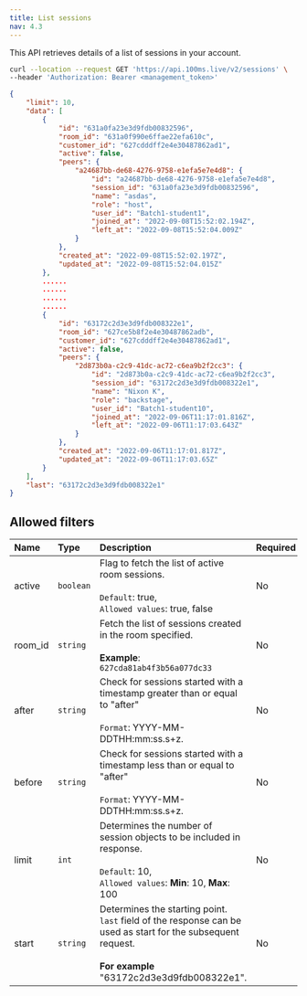 ```yaml
---
title: List sessions
nav: 4.3
---
```


This API retrieves details of a list of sessions in your account.

<GetRequest title="https://api.100ms.live/v2/sessions/" />

<Request id="req-0">

```bash
curl --location --request GET 'https://api.100ms.live/v2/sessions' \
--header 'Authorization: Bearer <management_token>'
```

</Request>

<ResponseBox id="res-0" status="200 OK">

```json
{
    "limit": 10,
    "data": [
        {
            "id": "631a0fa23e3d9fdb00832596",
            "room_id": "631a0f990e6ffae22efa610c",
            "customer_id": "627cdddff2e4e30487862ad1",
            "active": false,
            "peers": {
                "a24687bb-de68-4276-9758-e1efa5e7e4d8": {
                    "id": "a24687bb-de68-4276-9758-e1efa5e7e4d8",
                    "session_id": "631a0fa23e3d9fdb00832596",
                    "name": "asdas",
                    "role": "host",
                    "user_id": "Batch1-student1",
                    "joined_at": "2022-09-08T15:52:02.194Z",
                    "left_at": "2022-09-08T15:52:04.009Z"
                }
            },
            "created_at": "2022-09-08T15:52:02.197Z",
            "updated_at": "2022-09-08T15:52:04.015Z"
        },
        ......
        ......
        ......
        ......
        {
            "id": "63172c2d3e3d9fdb008322e1",
            "room_id": "627ce5b8f2e4e30487862adb",
            "customer_id": "627cdddff2e4e30487862ad1",
            "active": false,
            "peers": {
                "2d873b0a-c2c9-41dc-ac72-c6ea9b2f2cc3": {
                    "id": "2d873b0a-c2c9-41dc-ac72-c6ea9b2f2cc3",
                    "session_id": "63172c2d3e3d9fdb008322e1",
                    "name": "Nixon K",
                    "role": "backstage",
                    "user_id": "Batch1-student10",
                    "joined_at": "2022-09-06T11:17:01.816Z",
                    "left_at": "2022-09-06T11:17:03.643Z"
                }
            },
            "created_at": "2022-09-06T11:17:01.817Z",
            "updated_at": "2022-09-06T11:17:03.65Z"
        }
    ],
    "last": "63172c2d3e3d9fdb008322e1"
}
```

</ResponseBox>

## Allowed filters

| Name          | Type      | Description                                                                                                                                                             | Required |
| :------------ | :-------- | :---------------------------------------------------------------------------------------------------------------------------------------------------------------------- | :------- |
| active <br/>  | `boolean` | Flag to fetch the list of active room sessions. <br/><br/>`Default`: true, <br/>`Allowed values`: true, false                                                           | No       |
| room_id <br/> | `string`  | Fetch the list of sessions created in the room specified. <br/><br/>**Example**: `627cda81ab4f3b56a077dc33`                                                             | No       |
| after <br/>   | `string`  | Check for sessions started with a timestamp greater than or equal to "after" <br/><br/>`Format`: YYYY-MM-DDTHH:mm:ss.s+z.                                               | No       |
| before <br/>  | `string`  | Check for sessions started with a timestamp less than or equal to "after" <br/><br/>`Format`: YYYY-MM-DDTHH:mm:ss.s+z.                                                  | No       |
| limit <br/>   | `int`     | Determines the number of session objects to be included in response. <br/><br/>`Default`: 10, <br/>`Allowed values`: **Min**: 10, **Max**: 100                          | No       |
| start <br/>   | `string`  | Determines the starting point. <br/>`last` field of the response can be used as start for the subsequent request. <br/><br/>**For example** "63172c2d3e3d9fdb008322e1". | No       |
